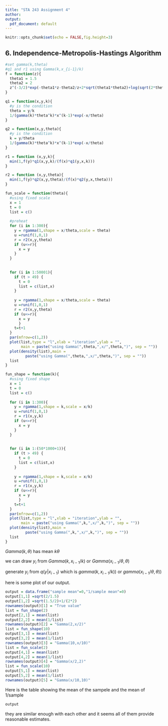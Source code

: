 ---
title: "STA 243 Assignment 4"
author: 
output:
  pdf_document: default
---
```{r setup, include=FALSE}
knitr::opts_chunk$set(echo = FALSE,fig.height=3)
```

## 6. Independence-Metropolis-Hastings Algorithm 

```{r,echo = FALSE}
#set gamma(k,theta)
#q1 and r1 using Gamma(k,x_{i-1}/k)
f = function(z){
  theta1 = 1.5
  theta2 = 2
  z^(-3/2)*exp(-theta1*z-theta2/z+2*sqrt(theta1*theta2)+log(sqrt(2*theta2)))
}

q1 = function(x,y,k){
  #y is the condition
  theta = y/k
  1/(gamma(k)*theta^k)*x^(k-1)*exp(-x/theta)
}

q2 = function(x,y,theta){
  #y is the condition
  k = y/theta
  1/(gamma(k)*theta^k)*x^(k-1)*exp(-x/theta)
}

r1 = function (x,y,k){
  min(1,f(y)*q1(x,y,k)/(f(x)*q1(y,x,k)))
}

r2 = function (x,y,theta){
  min(1,f(y)*q2(x,y,theta)/(f(x)*q2(y,x,theta)))
}
```

```{r,echo = FALSE}
fun_scale = function(theta){
  #using fixed scale
  x = 1
  t = 0
  list = c()
  
  #preheat
  for (i in 1:300){
    y = rgamma(1,shape = x/theta,scale = theta)
    u =runif(1,0,1)
    r = r2(x,y,theta)
    if (u<=r){
      x = y
    }
  }
  
  
  for (i in 1:50001){
    if (t > 49) {
      t = 0
      list = c(list,x)
    }
    
    y = rgamma(1,shape = x/theta,scale = theta)
    u =runif(1,0,1)
    r = r2(x,y,theta)
    if (u<=r){
      x = y
      }
    t=t+1
  }
  par(mfrow=c(1,2))
  plot(list,type = "l",xlab = "iteration",ylab = "",
       main = paste("using Gamma(",theta,",x/",theta,")", sep = ""))
  plot(density(list),main = 
         paste("using Gamma(",theta,",x/",theta,")", sep = ""))
  list
}

```

```{r,echo = FALSE}
fun_shape = function(k){
  #using fixed shape
  x = 1
  t = 0
  list = c()
  
  for (i in 1:300){
    y = rgamma(1,shape = k,scale = x/k)
    u =runif(1,0,1)
    r = r1(x,y,k)
    if (u<=r){
      x = y
    }
  }
  
  
  for (i in 1:(50*1000+1)){
    if (t > 49) {
      t = 0
      list = c(list,x)
    }
    
    y = rgamma(1,shape = k,scale = x/k)
    u =runif(1,0,1)
    r = r1(x,y,k)
    if (u<=r){
      x = y
      }
    t=t+1
  }
  par(mfrow=c(1,2))
  plot(list,type = "l",xlab = "iteration",ylab = "",
       main = paste("using Gamma(",k,",x/",k,")", sep = ""))
  plot(density(list),main = 
         paste("using Gamma(",k,",x/",k,")", sep = ""))
  list
}
```

$Gamma(k,\theta)$ has mean $k\theta$

we can draw $y_i$ from $Gamma(k,x_{i-1}/k)$ or $Gamma(x_{i-1}/\theta,\theta)$

generate $y_i$ from $q(y|x_{i-1})$ which is $gamma(k,x_{i-1}/k))$ or $gamma(x_{i-1}/\theta,\theta))$

here is some plot of our output.

```{r,echo = FALSE}
output = data.frame("sample mean"=0,"1/sample mean"=0)
output[1,1] =sqrt(2/1.5)
output[1,2] =sqrt(1.5/2)+1/(2*2)
rownames(output)[1] = "True value"
list = fun_shape(2)
output[2,1] = mean(list)
output[2,2] = mean(1/list)
rownames(output)[2] = "Gamma(2,x/2)"
list = fun_shape(10)
output[3,1] = mean(list)
output[3,2] = mean(1/list)
rownames(output)[3] = "Gamma(10,x/10)"
list = fun_scale(2)
output[4,1] = mean(list)
output[4,2] = mean(1/list)
rownames(output)[4] = "Gamma(x/2,2)"
list = fun_scale(10)
output[5,1] = mean(list)
output[5,2] = mean(1/list)
rownames(output)[5] = "Gamma(x/10,10)"
```

Here is the table showing the mean of the sampele and the mean of 1/sample

```{r,echo=FALSE}
output
```

they are similar enough with each other and it seems all of them provide reasonable estimates.